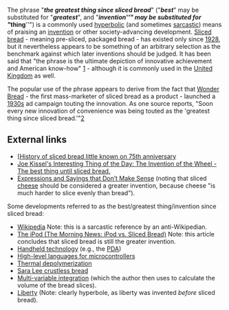 The phrase "'''''the greatest thing since sliced bread'''''" ("'''''best'''''" may be substituted for "'''''greatest'''''", and "'''''invention'''''" may be substituted for "'''''thing'''''") is a commonly used [[hyperbolic]] (and sometimes [[sarcastic]]) means of praising an [[invention]] or other society-advancing development. [[Sliced bread]] - meaning pre-sliced, packaged bread - has existed only since [[1928]], but it nevertheless appears to be something of an arbitrary selection as the benchmark against which later inventions should be judged. It has been said that "the phrase is the ultimate depiction of innovative achievement and American know-how" [http://www.kansascity.com/mld/kansascity/business/6405440.htm] - although it is commonly used in the [[United Kingdom]] as well.

The popular use of the phrase appears to derive from the fact that [[Wonder Bread]] - the first mass-marketer of sliced bread as a product - launched a [[1930s]] ad campaign touting the innovation. As one source reports, "Soon every new innovation of convenience was being touted as the 'greatest thing since sliced bread.'"[http://www.kansascity.com/mld/kansascity/business/6405440.htm]


{{stub}}

==External links==
*[[http://www.kansascity.com/mld/kansascity/business/6405440.htm History of sliced bread little known on 75th anniversary]
*[http://itotd.com/index.alt?ArticleID=414 Joe Kissel's Interesting Thing of the Day: The Invention of the Wheel - The best thing until sliced bread.]
*[http://www.laststory.com/Expressions%20and%20Sayings%20that%20Dont%20Make%20Sense.htm Expressions and Sayings that Don’t Make Sense] (noting that sliced [[cheese]] should be considered a greater invention, because cheese "is much harder to slice evenly than bread").

Some developments referred to as the best/greatest thing/invention since sliced bread:
*[http://homepage.univie.ac.at/horst.prillinger/blog/archives/2004/06/000623.html Wikipedia] Note: this is a sarcastic reference by an anti-Wikipedian.
*[http://www.themorningnews.org/archives/reviews/ipod_vs_sliced_bread.php The iPod (The Morning News:  iPod vs. Sliced Bread)] Note: this article concludes that sliced bread is still the greater invention.
*[http://www.eaa-knowledge.com/ojni/ni/dm/51/handheld_technology.htm Handheld technology]  (e.g., the [[PDA]])
*[http://www.dtweed.com/circuitcellar/caj00019.htm High-level languages for microcontrollers]
*[http://www.kantor.com/usatoday/thermal_depolymerization.shtml Thermal depolymerization] 
*[http://www.offkilter.org/may152002.html Sara Lee crustless bread]
*[http://www.math.tamu.edu/~harold.boas/courses/math696/Maple-sliced-bread.html Multi-variable integration] (which the author then uses to calculate the volume of the bread slices).
*[http://www.bayweekly.com/year01/issue9_4/burton9_4.html Liberty] (Note: clearly hyperbole, as liberty was invented ''before'' sliced bread).